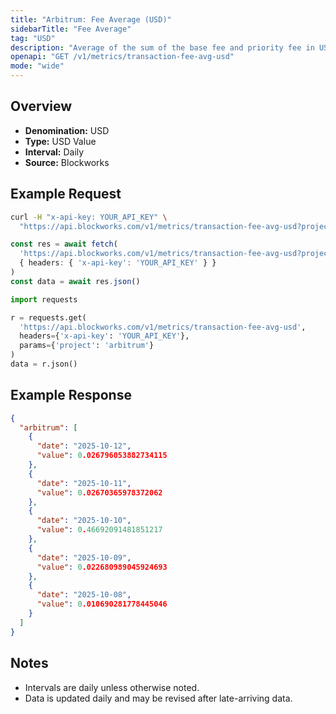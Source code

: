 ```yaml
---
title: "Arbitrum: Fee Average (USD)"
sidebarTitle: "Fee Average"
tag: "USD"
description: "Average of the sum of the base fee and priority fee in USD that day"
openapi: "GET /v1/metrics/transaction-fee-avg-usd"
mode: "wide"
---
```


## Overview

- **Denomination:** USD
- **Type:** USD Value
- **Interval:** Daily
- **Source:** Blockworks

## Example Request

<CodeGroup>

```bash cURL
curl -H "x-api-key: YOUR_API_KEY" \
  "https://api.blockworks.com/v1/metrics/transaction-fee-avg-usd?project=arbitrum"
```

```typescript TypeScript
const res = await fetch(
  'https://api.blockworks.com/v1/metrics/transaction-fee-avg-usd?project=arbitrum',
  { headers: { 'x-api-key': 'YOUR_API_KEY' } }
)
const data = await res.json()
```

```python Python
import requests

r = requests.get(
  'https://api.blockworks.com/v1/metrics/transaction-fee-avg-usd',
  headers={'x-api-key': 'YOUR_API_KEY'},
  params={'project': 'arbitrum'}
)
data = r.json()
```

</CodeGroup>

## Example Response

```json
{
  "arbitrum": [
    {
      "date": "2025-10-12",
      "value": 0.026796053882734115
    },
    {
      "date": "2025-10-11",
      "value": 0.02670365978372062
    },
    {
      "date": "2025-10-10",
      "value": 0.46692091481851217
    },
    {
      "date": "2025-10-09",
      "value": 0.022680989045924693
    },
    {
      "date": "2025-10-08",
      "value": 0.010690281778445046
    }
  ]
}
```

## Notes
- Intervals are daily unless otherwise noted.
- Data is updated daily and may be revised after late-arriving data.
